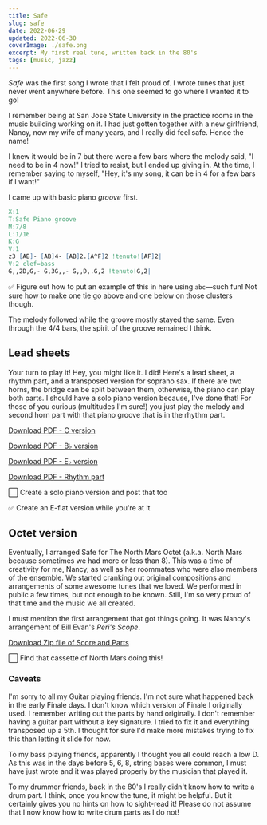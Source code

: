 ```yaml
---
title: Safe
slug: safe
date: 2022-06-29
updated: 2022-06-30
coverImage: ./safe.png
excerpt: My first real tune, written back in the 80's
tags: [music, jazz]
---
```


_Safe_ was the first song I wrote that I felt proud of. I wrote tunes that just never went anywhere before. This one seemed to go where I wanted it to go!

I remember being at San Jose State University in the practice rooms in the music building working on it. I had just gotten together with a new girlfriend, Nancy, now my wife of many years, and I really did feel safe. Hence the name!

I knew it would be in 7 but there were a few bars where the melody said, "I need to be in 4 now!" I tried to resist, but I ended up giving in. At the time, I remember saying to myself, "Hey, it's my song, it can be in 4 for a few bars if I want!"

I came up with basic piano _groove_ first.

```abc
X:1
T:Safe Piano groove
M:7/8
L:1/16
K:G
V:1
z3 [AB]- [AB]4- [AB]2.[A^F]2 !tenuto![AF]2|
V:2 clef=bass
G,,2D,G,- G,3G,,- G,,D,.G,2 !tenuto!G,2|
```

✅ Figure out how to put an example of this in here using `abc`—such fun! Not sure how to make one tie go above and one below on those clusters though.

The melody followed while the groove mostly stayed the same. Even through the 4/4 bars, the spirit of the groove remained I think.

## Lead sheets

Your turn to play it! Hey, you might like it. I did! Here's a lead sheet, a rhythm part, and a transposed version for soprano sax. If there are two horns, the bridge can be split between them, otherwise, the piano can play both parts. I should have a solo piano version because, I've done that! For those of you curious (multitudes I'm sure!) you just play the melody and second horn part with that piano groove that is in the rhythm part.

<p>
  <a href='/charts/safe-c.pdf' download='safe-c.pdf'>
    Download PDF - C version
  </a>
</p>
<p>
  <a href='/charts/safe-bflat.pdf' download='safe-bflat.pdf'>
    Download PDF - B<span>&#9837;</span> version
  </a>
</p>
<p>
  <a href='/charts/safe-eflat.pdf' download='safe-eflat.pdf'>
    Download PDF - E<span>&#9837;</span> version
  </a>
</p>
<p>
  <a href='/charts/safe-rhythm.pdf' download='safe-rhythm.pdf'>
    Download PDF - Rhythm part
  </a>
</p>

⬜ Create a solo piano version and post that too

✅ Create an E-flat version while you're at it

## Octet version

Eventually, I arranged Safe for The North Mars Octet (a.k.a. North Mars because sometimes we had more or less than 8). This was a time of creativity for me, Nancy, as well as her roommates who were also members of the ensemble. We started cranking out original compositions and arrangements of some awesome tunes that we loved. We performed in public a few times, but not enough to be known. Still, I'm so very proud of that time and the music we all created.

I must mention the first arrangement that got things going. It was Nancy's arrangement of Bill Evan's _Peri's Scope_.

<p>
  <a href='/charts/safe-octet.zip' download='safe-octet.zip'>
    Download Zip file of Score and Parts
  </a>
</p>

⬜ Find that cassette of North Mars doing this!

### Caveats

I'm sorry to all my Guitar playing friends. I'm not sure what happened back in the early Finale days. I don't know which version of Finale I originally used. I remember writing out the parts by hand originally. I don't remember having a guitar part without a key signature. I tried to fix it and everything transposed up a 5th. I thought for sure I'd make more mistakes trying to fix this than letting it slide for now.

To my bass playing friends, apparently I thought you all could reach a low D. As this was in the days before 5, 6, 8, string bases were common, I must have just wrote and it was played properly by the musician that played it.

To my drummer friends, back in the 80's I really didn't know how to write a drum part. I think, once you know the tune, it might be helpful. But it certainly gives you no hints on how to sight-read it! Please do not assume that I now know how to write drum parts as I do not!
